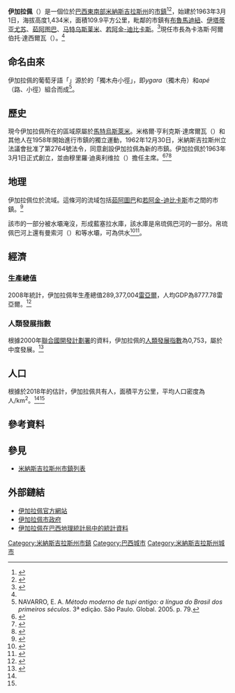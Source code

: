 {{Infobox settlement
|name                =伊加拉佩
|official_name          = 
|other_name             =
|native_name            = Igarapé<!-- for cities whose native name is not in English -->
|nickname               = Cidade menina（城市女孩）
|settlement_type        =[[市鎮_(巴西)|市鎮]]
|motto                  =
<!-- images and maps  ----------->
|image_skyline          = 
|imagesize              = 
|image_caption          = 
|image_flag             = Bandeira de Igarapé.jpg
|flag_size              =
|image_seal             = Brasão Igarapé.jpg
|seal_size              =
|image_map              = MinasGerais Municip Igarape.svg
|mapsize                = 
|map_caption            = 伊加拉佩在巴西和[[米納斯吉拉斯州|米納斯吉拉斯州]]的位置
|pushpin_map            = Brazil
|pushpin_label_position =bottom
|pushpin_map_caption    = 四兄弟鎮在巴西的位置
| subdivision_type       = [[世界政區索引|國家]]
| subdivision_name       = {{flag|巴西}}
| subdivision_type1      = [[巴西地理分區|大區]]
| subdivision_name1      = [[巴西南部|南部]]
| subdivision_type2      = [[巴西行政區劃|州]]
| subdivision_name2      = [[米納斯吉拉斯州|米納斯吉拉斯州]]
|subdivision_type3      ={{nowrap|中級地理區}}
|subdivision_name3      =美景市
|subdivision_type4      ={{nowrap|直接地理區}}
|subdivision_name4      = 美景市
<!-- Politics ----------------->
|government_footnotes   =
|government_type        =
|leader_title           =[[市長|市長]]
| leader_party          = [[巴西民主運動|巴西民主運動]]，2017－2020
|leader_name            =卡洛斯·阿爾伯托·達西爾瓦<ref name="prefeito">{{cite web |url=https://www.eleicoes2016.com.br/nem-pmdb-mg/ |title=Eleições 2016 |first= |last= |access-date=2017-10-20 |archive-date=2017-10-21 |archive-url=https://web.archive.org/web/20171021060307/https://www.eleicoes2016.com.br/nem-pmdb-mg/ |dead-url=no }}</ref>
|established_title      =  <!-- Settled -->
|established_date       = 1963年3月1日
<!-- Area    --------------------->
|area_magnitude         = 
|unit_pref                =Imperial <!--Enter: Imperial, if Imperial (metric) is desired-->
|area_footnotes           =
|area_total_km2           = 
|area_land_km2            = <!--See table @ Template:Infobox Settlement for details on automatic unit conversion-->
<!-- Population   ----------------------->
|population_as_of               = 
|population_footnotes           =
|population_note                =
|population_total               = 
|population_density_km2         =
<!-- General information  --------------->
|timezone               = 巴西標準時間
|utc_offset             = -3
|timezone_DST           = 
|utc_offset_DST         = 
|coordinates            = {{coord|20|04|12|S|44|18|07|W|display=inline,title}}
|elevation_footnotes    =  <!--for references: use <ref> tags-->
|elevation_m            = 
|elevation_ft           = <!-- accord. to Google Earth-->
<!-- Area/postal codes & others -------->
|postal_code_type       =  <!-- enter ZIP code, Postcode, Post code, Postal code... -->
|postal_code            =
|area_code              =
|blank_name             =[[區域居民稱謂詞|居民自稱]]
|blank_info             =igarapeense
|website                = 
|footnotes              = 
}}

'''伊加拉佩'''（{{lang-pt|Igarapé}}）是一個位於[[巴西|巴西]][[巴西東南部|東南部]][[米納斯吉拉斯州|米納斯吉拉斯州]]的[[市鎮_(巴西)|市鎮]]<ref name="P">{{cite web|url=ftp://ftp.ibge.gov.br/Estimativas_de_Populacao/Estimativas_2018/estimativa_dou_2018_20181019.pdf|title=Estimativas da população residente no Brasil e unidades da federação com data de referência em 1º de julho de 2018|accessdate=2019-07-20|first=|last=|publisher={{le|巴西地理統計局|Brazilian Institute of Geography and Statistics}}|language=pt|archive-date=2020-07-25|archive-url=https://web.archive.org/web/20200725155710/ftp://ftp.ibge.gov.br/Estimativas_de_Populacao/Estimativas_2018/estimativa_dou_2018_20181019.pdf|dead-url=no}}</ref><ref name="A">{{cite web|url=ftp://geoftp.ibge.gov.br/organizacao_do_territorio/estrutura_territorial/areas_territoriais/2018/AR_BR_RG_UF_MES_MIC_MUN_2018.xls|title=areas territoriais 2018|accessdate=2019-07-20|publisher=巴西地理統計局|language=pt|archive-date=2020-10-03|archive-url=https://web.archive.org/web/20201003142952/http://geoftp.ibge.gov.br/organizacao_do_territorio/estrutura_territorial/areas_territoriais/2018/AR_BR_RG_UF_MES_MIC_MUN_2018.xls}}</ref>，始建於1963年3月1日，海拔高度1,434米，面積109.9平方公里，毗鄰的市鎮有[[布魯馬迪紐|布魯馬迪紐]]、[[伊塔蒂亚尤苏|伊塔蒂亚尤苏]]、[[茹阿图巴|茹阿图巴]]、[[马特乌斯莱米|马特乌斯莱米]]、[[若阿金-迪比卡斯|若阿金-迪比卡斯]]。<ref name ="almg">{{cite web |url=http://www.almg.gov.br/consulte/info_sobre_minas/index.html?aba=js_tabMunicipios&sltMuni=301 |title=Igarapé |access-date=2016-04-15 |first= |last= |publisher=Assembleia Legislativa do Estado de Minas Gerais |archive-date=2019-01-28 |archive-url=https://web.archive.org/web/20190128011419/https://www.almg.gov.br/consulte/info_sobre_minas/index.html?aba=js_tabMunicipios&sltMuni=301 |dead-url=no }}</ref>現任市長為卡洛斯·阿爾伯托·達西爾瓦（{{lang|pt|Carlos Alberto da Silva}}）。<ref name="prefeito" />

== 命名由來 ==
伊加拉佩的葡萄牙語「{{lang|pt|Igarapé}}」源於{{tsl|en|Tupi language|圖皮語}}的「獨木舟小徑」，即''ygara''（獨木舟）和''apé''（路、小徑）組合而成<ref>NAVARRO, E. A. ''Método moderno de tupi antigo: a língua do Brasil dos primeiros séculos''. 3ª edição. São Paulo. Global. 2005. p. 79.</ref>。

== 歷史 ==
現今伊加拉佩所在的區域原屬於[[馬特烏斯萊米|馬特烏斯萊米]]。米格爾·亨利克斯·達席爾瓦（{{lang|pt|Miguel Henriques da Silva}}）和其他人在1958年開始進行市鎮的獨立運動，1962年12月30日，米納斯吉拉斯州立法議會批准了第2764號法令，同意創設伊加拉佩為新的市鎮。伊加拉佩於1963年3月1日正式創立，並由穆里羅·迪奥利维拉（{{lang|pt|Murilo de Oliveira}}）擔任主席。<ref>{{cite web |url=http://web.archive.org/web/20050209235259/http://igarapemg.com.br/historia.htm |title=Denominações da cidade |first= |last= |website=igarapemg.com.br (inativo) / web.archive.org |year=2005 |access-date=2012-06-24 |archive-date=2005-02-09 |archive-url=https://web.archive.org/web/20050209235259/http://igarapemg.com.br/historia.htm }}</ref><ref>{{cite web |url= http://www.ibge.gov.br/cidadesat/historicos_cidades/historico_conteudo.php?codmun=313010 |title=IBGE - cidades@ - Histórico - IGARAPÉ (mg) |first= |last= |website=ibge.gov.br |access-date=2012-06-24}}</ref><ref>{{cite web |url=http://biblioteca.ibge.gov.br/visualizacao/dtbs/minasgerais/igarape.pdf |title=Igarapé - Histórico |first= |last= |website=biblioteca.ibge.gov.br |year=2008 |access-date=2012-06-24 |archive-date=2016-03-03 |archive-url=https://web.archive.org/web/20160303185947/http://biblioteca.ibge.gov.br/visualizacao/dtbs/minasgerais/igarape.pdf |dead-url=no }}</ref>

== 地理 ==
伊加拉佩位於{{tsl|en|Paraopeba River|帛琉佩巴河}}流域。這條河的流域包括[[茹阿圖巴|茹阿圖巴]]和[[若阿金-迪比卡斯|若阿金-迪比卡斯]]市之間的市鎮。<ref name="geoindi" >{{cite web |publisher= [[Instituto_de_Desenvolvimento_Integrado_de_Minas_Gerais|Instituto de Desenvolvimento Integrado de Minas Gerais]] |url= http://www.gee.iga.br/INDI/ |title= GeoINDI |date= 2016-09-29 |accessdate= 2019-08-14 |archive-date= 2018-02-04 |archive-url= https://web.archive.org/web/20180204000634/http://www.gee.iga.br/INDI/ |dead-url= no }}</ref>

該市的一部分被{{tsl|pt|Ribeirão Serra Azul|藍里貝朗塞拉}}水壩淹沒，形成藍塞拉水庫，該水庫是帛琉佩巴河的一部分。帛琉佩巴河上還有曼索河（{{lang|pt|Rio Manso}}）和{{tsl|pt|Várzea das Flores|瓦爾澤阿達斯弗羅雷斯}}等水壩，可為{{tsl|en|Greater Belo Horizonte|美景市大都市區}}供水<ref name="copasa_ape" >{{cite web |publisher= Companhia de Saneamento de Minas Gerais – COPASA |url= http://www.copasa.com.br/wps/portal/internet/meio-ambiente/protecao-de-mananciais/subconteudo/serra-azul/!ut/p/a0/04_Sj9CPykssy0xPLMnMz0vMAfGjzOJ9DLwdPby9Dbz8gzzdDBy9g_zd_T2dgvwCDfQLsh0VAf7speE!/ |title= APE Manancial Serra Azul |date= 2016-09-29 |accessdate= 2019-08-14 |archive-date= 2019-08-14 |archive-url= https://web.archive.org/web/20190814064602/http://www.copasa.com.br/wps/portal/internet/meio-ambiente/protecao-de-mananciais/subconteudo/serra-azul/!ut/p/a0/04_Sj9CPykssy0xPLMnMz0vMAfGjzOJ9DLwdPby9Dbz8gzzdDBy9g_zd_T2dgvwCDfQLsh0VAf7speE!/ |dead-url= no }}</ref><ref name="riomanso">{{cite web |publisher= Secretaria de Estado de Meio Ambiente e Desenvolvimento Sustentável – SEMAD |url= http://www.meioambiente.mg.gov.br/images/stories/Robson/Paraopeba2010/9.1-copasa-pu.pdf |title= Parecer Único SUPRAM CM n.º 238/2010 |first=  |last=  |date= 2010-06-18 |access-date= 016-09-30 |archive-url= https://web.archive.org/web/20161002134204/http://www.meioambiente.mg.gov.br/images/stories/Robson/Paraopeba2010/9.1-copasa-pu.pdf |archive-date= 2016-10-02 |dead-url= yes }}</ref>。

== 經濟 ==
=== 生產總值 ===
{{tsl|en|Brazilian Institute of Geography and Statistics|巴西地理統計局}}2008年統計，伊加拉佩年生產總值289,377,004[[巴西雷亞爾|雷亞爾]]，人均GDP為8777.78雷亞爾。<ref name="IBGE_PIB">{{cite web |url=http://www.ibge.gov.br/home/estatistica/economia/pibmunicipios/2004_2008/ |title=Produto Interno Bruto dos Municípios 2004-2008 |publisher=Instituto Brasileiro de Geografia e Estatística |first= |last= |access-date=2010-12-11 |archive-date=2011-06-19 |archive-url=https://www.webcitation.org/query?url=http%3A%2F%2Fwww.ibge.gov.br%2Fhome%2Festatistica%2Feconomia%2Fpibmunicipios%2F2004_2008%2F&date=2011-06-19 |dead-url=no }}</ref>

=== 人類發展指數 ===
根據2000年[[聯合國開發計劃署|聯合國開發計劃署]]的資料，伊加拉佩的[[人類發展指數|人類發展指數]]為0,753，屬於中度發展。<ref name="PNUD_IDH_2000">{{cite web |url=http://www.pnud.org.br/atlas/ranking/IDH-M%2091%2000%20Ranking%20decrescente%20(pelos%20dados%20de%202000).htm |title=Ranking decrescente do IDH-M dos municípios do Brasil |year=2000 |first= |last= |website=Atlas do Desenvolvimento Humano |publisher=Programa das Nações Unidas para o Desenvolvimento (PNUD) |access-date=2008-10-11 |archive-url=https://www.webcitation.org/6HeS1aema?url=http://www.pnud.org.br/atlas/ranking/IDH-M%2091%2000%20Ranking%20decrescente%20%28pelos%20dados%20de%202000%29.htm |archive-date=2013-06-26 |dead-url=yes }}</ref>

== 人口 ==
根據{{tsl|en|Brazilian Institute of Geography and Statistics|巴西地理統計局}}於2018年的估計，伊加拉佩共有{{nts|42246}}人，面積{{nts|110.942}}平方公里，平均人口密度為{{nts|380.79}}人/km<sup>2</sup>。<ref name="P" /><ref name="A" />

== 參考資料 ==
{{reflist}}

== 參見 ==
*[[米納斯吉拉斯州市鎮列表|米納斯吉拉斯州市鎮列表]]

== 外部鏈結 ==
*[http://www.igarape.mg.gov.br 伊加拉佩官方網站]{{Wayback|url=http://www.igarape.mg.gov.br/ |date=20180715105249 }}
*[http://www.cmigarape.mg.gov.br 伊加拉佩市政府]{{Wayback|url=http://www.cmigarape.mg.gov.br/ |date=20180524082024 }}
*[http://www.cidades.ibge.gov.br/brasil/mg/igarape 伊加拉佩在巴西地理統計局中的統計資料]{{Wayback|url=http://www.cidades.ibge.gov.br/brasil/mg/igarape |date=20190814070047 }}

{{米納斯吉拉斯州市鎮}}
[[Category:米納斯吉拉斯州市鎮|Category:米納斯吉拉斯州市鎮]]
[[Category:巴西城市|Category:巴西城市]]
[[Category:米納斯吉拉斯州城市|Category:米納斯吉拉斯州城市]]